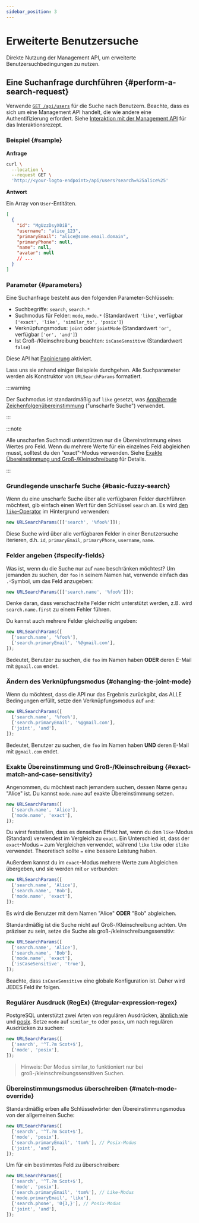 ```yaml
---
sidebar_position: 3
---
```


# Erweiterte Benutzersuche

Direkte Nutzung der Management API, um erweiterte Benutzersuchbedingungen zu nutzen.

## Eine Suchanfrage durchführen \{#perform-a-search-request}

Verwende [`GET /api/users`](https://openapi.logto.io/operation/operation-getuser) für die Suche nach Benutzern. Beachte, dass es sich um eine Management API handelt, die wie andere eine Authentifizierung erfordert. Siehe [Interaktion mit der Management API](/integrate-logto/interact-with-management-api) für das Interaktionsrezept.

### Beispiel \{#sample}

**Anfrage**

```bash
curl \
  --location \
  --request GET \
  'http://<your-logto-endpoint>/api/users?search=%25alice%25'

```

**Antwort**

Ein Array von `User`-Entitäten.

```json
[
  {
    "id": "MgUzzDsyX0iB",
    "username": "alice_123",
    "primaryEmail": "alice@some.email.domain",
    "primaryPhone": null,
    "name": null,
    "avatar": null
    // ...
  }
]
```

### Parameter \{#parameters}

Eine Suchanfrage besteht aus den folgenden Parameter-Schlüsseln:

- Suchbegriffe: `search`, `search.*`
- Suchmodus für Felder: `mode`, `mode.*` (Standardwert `'like'`, verfügbar `['exact', 'like', 'similar_to', 'posix']`)
- Verknüpfungsmodus: `joint` oder `jointMode` (Standardwert `'or'`, verfügbar `['or', 'and']`)
- Ist Groß-/Kleinschreibung beachten: `isCaseSensitive` (Standardwert `false`)

Diese API hat [Paginierung](/integrate-logto/interact-with-management-api/#managing-paginated-api-responses) aktiviert.

Lass uns sie anhand einiger Beispiele durchgehen. Alle Suchparameter werden als Konstruktor von `URLSearchParams` formatiert.

:::warning

Der Suchmodus ist standardmäßig auf `like` gesetzt, was [Annähernde Zeichenfolgenübereinstimmung](https://en.wikipedia.org/wiki/Approximate_string_matching) ("unscharfe Suche") verwendet.

:::

:::note

Alle unscharfen Suchmodi unterstützen nur die Übereinstimmung eines Wertes pro Feld. Wenn du mehrere Werte für ein einzelnes Feld abgleichen musst, solltest du den "exact"-Modus verwenden. Siehe [Exakte Übereinstimmung und Groß-/Kleinschreibung](#exact-match-and-case-sensitivity) für Details.

:::

### Grundlegende unscharfe Suche \{#basic-fuzzy-search}

Wenn du eine unscharfe Suche über alle verfügbaren Felder durchführen möchtest, gib einfach einen Wert für den Schlüssel `search` an. Es wird [den `like`-Operator](https://www.postgresql.org/docs/current/functions-matching.html#FUNCTIONS-LIKE) im Hintergrund verwenden:

```javascript
new URLSearchParams([['search', '%foo%']]);
```

Diese Suche wird über alle verfügbaren Felder in einer Benutzersuche iterieren, d.h. `id`, `primaryEmail`, `primaryPhone`, `username`, `name`.

### Felder angeben \{#specify-fields}

Was ist, wenn du die Suche nur auf `name` beschränken möchtest? Um jemanden zu suchen, der `foo` in seinem Namen hat, verwende einfach das `.`-Symbol, um das Feld anzugeben:

```javascript
new URLSearchParams([['search.name', '%foo%']]);
```

Denke daran, dass verschachtelte Felder nicht unterstützt werden, z.B. wird `search.name.first` zu einem Fehler führen.

Du kannst auch mehrere Felder gleichzeitig angeben:

```javascript
new URLSearchParams([
  ['search.name', '%foo%'],
  ['search.primaryEmail', '%@gmail.com'],
]);
```

Bedeutet, Benutzer zu suchen, die `foo` im Namen haben **ODER** deren E-Mail mit `@gmail.com` endet.

### Ändern des Verknüpfungsmodus \{#changing-the-joint-mode}

Wenn du möchtest, dass die API nur das Ergebnis zurückgibt, das ALLE Bedingungen erfüllt, setze den Verknüpfungsmodus auf `and`:

```javascript
new URLSearchParams([
  ['search.name', '%foo%'],
  ['search.primaryEmail', '%@gmail.com'],
  ['joint', 'and'],
]);
```

Bedeutet, Benutzer zu suchen, die `foo` im Namen haben **UND** deren E-Mail mit `@gmail.com` endet.

### Exakte Übereinstimmung und Groß-/Kleinschreibung \{#exact-match-and-case-sensitivity}

Angenommen, du möchtest nach jemandem suchen, dessen Name genau "Alice" ist. Du kannst `mode.name` auf exakte Übereinstimmung setzen.

```javascript
new URLSearchParams([
  ['search.name', 'Alice'],
  ['mode.name', 'exact'],
]);
```

Du wirst feststellen, dass es denselben Effekt hat, wenn du den `like`-Modus (Standard) verwendest im Vergleich zu `exact`. Ein Unterschied ist, dass der `exact`-Modus `=` zum Vergleichen verwendet, während `like` `like` oder `ilike` verwendet. Theoretisch sollte `=` eine bessere Leistung haben.

Außerdem kannst du im `exact`-Modus mehrere Werte zum Abgleichen übergeben, und sie werden mit `or` verbunden:

```javascript
new URLSearchParams([
  ['search.name', 'Alice'],
  ['search.name', 'Bob'],
  ['mode.name', 'exact'],
]);
```

Es wird die Benutzer mit dem Namen "Alice" **ODER** "Bob" abgleichen.

Standardmäßig ist die Suche nicht auf Groß-/Kleinschreibung achten. Um präziser zu sein, setze die Suche als groß-/kleinschreibungssensitiv:

```javascript
new URLSearchParams([
  ['search.name', 'Alice'],
  ['search.name', 'Bob'],
  ['mode.name', 'exact'],
  ['isCaseSensitive', 'true'],
]);
```

Beachte, dass `isCaseSensitive` eine globale Konfiguration ist. Daher wird JEDES Feld ihr folgen.

### Regulärer Ausdruck (RegEx) \{#regular-expression-regex}

PostgreSQL unterstützt zwei Arten von regulären Ausdrücken, [ähnlich wie](https://www.postgresql.org/docs/current/functions-matching.html#FUNCTIONS-SIMILARTO-REGEXP) und [posix](https://www.postgresql.org/docs/current/functions-matching.html#FUNCTIONS-POSIX-REGEXP). Setze `mode` auf `similar_to` oder `posix`, um nach regulären Ausdrücken zu suchen:

```javascript
new URLSearchParams([
  ['search', '^T.?m Scot+$'],
  ['mode', 'posix'],
]);
```

> Hinweis: Der Modus similar_to funktioniert nur bei groß-/kleinschreibungssensitiven Suchen.

### Übereinstimmungsmodus überschreiben \{#match-mode-override}

Standardmäßig erben alle Schlüsselwörter den Übereinstimmungsmodus von der allgemeinen Suche:

```javascript
new URLSearchParams([
  ['search', '^T.?m Scot+$'],
  ['mode', 'posix'],
  ['search.primaryEmail', 'tom%'], // Posix-Modus
  ['joint', 'and'],
]);
```

Um für ein bestimmtes Feld zu überschreiben:

```javascript
new URLSearchParams([
  ['search', '^T.?m Scot+$'],
  ['mode', 'posix'],
  ['search.primaryEmail', 'tom%'], // Like-Modus
  ['mode.primaryEmail', 'like'],
  ['search.phone', '0{3,}'], // Posix-Modus
  ['joint', 'and'],
]);
```
